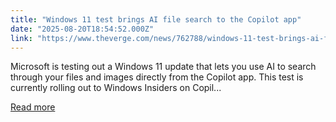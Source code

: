 ```yaml
---
title: "Windows 11 test brings AI file search to the Copilot app"
date: "2025-08-20T18:54:52.000Z"
link: "https://www.theverge.com/news/762788/windows-11-test-brings-ai-file-search-to-the-copilot-app"
---
```


Microsoft is testing out a Windows 11 update that lets you use AI to search through your files and images directly from the Copilot app. This test is currently rolling out to Windows Insiders on Copil...

[Read more](https://www.theverge.com/news/762788/windows-11-test-brings-ai-file-search-to-the-copilot-app)

